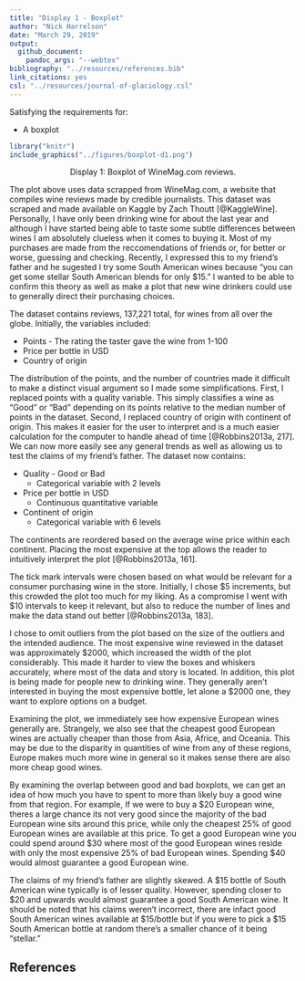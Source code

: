 ```yaml
---
title: "Display 1 - Boxplot"
author: "Nick Harrelson"
date: "March 29, 2019"
output: 
  github_document: 
    pandoc_args: "--webtex"
bibliography: "../resources/references.bib"
link_citations: yes
csl: "../resources/journal-of-glaciology.csl"
---
```


Satisfying the requirements for:

* A boxplot

```r
library("knitr")
include_graphics("../figures/boxplot-d1.png")
```
<center> Display 1: Boxplot of WineMag.com reviews. </center>

The plot above uses data scrapped from WineMag.com, a website that compiles wine reviews made by credible journalists. This dataset was scraped and made available on Kaggle by Zach Thoutt [@KaggleWine]. Personally, I have only been drinking wine for about the last year and although I have started being able to taste some subtle differences between wines I am absolutely clueless when it comes to buying it. Most of my purchases are made from the reccomendations of friends or, for better or worse, guessing and checking. Recently, I expressed this to my friend's father and he sugested I try some South American wines because "you can get some stellar South American blends for only $15." I wanted to be able to confirm this theory as well as make a plot that new wine drinkers could use to generally direct their purchasing choices. 

The dataset contains reviews, 137,221 total, for wines from all over the globe. Initially, the variables included:

* Points - The rating the taster gave the wine from 1-100
* Price per bottle in USD
* Country of origin

The distribution of the points, and the number of countries made it difficult to make a distinct visual argument so I made some simplifications. First, I replaced points with a quality variable. This simply classifies a wine as "Good" or "Bad" depending on its points relative to the median number of points in the dataset. Second, I replaced country of origin with continent of origin. This makes it easier for the user to interpret and is a much easier calculation for the computer to handle ahead of time [@Robbins2013a, 217]. We can now more easily see any general trends as well as allowing us to test the claims of my friend's father. The dataset now contains:

* Quality - Good or Bad
    + Categorical variable with 2 levels
* Price per bottle in USD
    + Continuous quantitative variable
* Continent of origin
    + Categorical variable with 6 levels 

The continents are reordered based on the average wine price within each continent. Placing the most expensive at the top allows the reader to intuitively interpret the plot [@Robbins2013a, 161].

The tick mark intervals were chosen based on what would be relevant for a consumer purchasing wine in the store. Initially, I chose \$5 increments, but this crowded the plot too much for my liking. As a compromise I went with \$10 intervals to keep it relevant, but also to reduce the number of lines and make the data stand out better [@Robbins2013a, 183].

I chose to omit outliers from the plot based on the size of the outliers and the intended audience. The most expensive wine reviewed in the dataset was approximately \$2000, which increased the width of the plot considerably. This made it harder to view the boxes and whiskers accurately, where most of the data and story is located. In addition, this plot is being made for people new to drinking wine. They generally aren't interested in buying the most expensive bottle, let alone a \$2000 one, they want to explore options on a budget. 

Examining the plot, we immediately see how expensive European wines generally are. Strangely, we also see that the cheapest good European wines are actually cheaper than those from Asia, Africe, and Oceania. This may be due to the disparity in quantities of wine from any of these regions, Europe makes much more wine in general so it makes sense there are also more cheap good wines. 

By examining the overlap between good and bad boxplots, we can get an idea of how much you have to spent to more than likely buy a good wine from that region. For example, If we were to buy a \$20 European wine, theres a large chance its not very good since the majority of the bad European wine sits around this price, while only the cheapest 25% of good European wines are available at this price. To get a good European wine you could spend around \$30 where most of the good European wines reside with only the most expensive 25% of bad European wines. Spending \$40 would almost guarantee a good European wine. 

The claims of my friend's father are slightly skewed. A \$15 bottle of South American wine typically is of lesser quality. However, spending closer to \$20 and upwards would almost guarantee a good South American wine. It should be noted that his claims weren't incorrect, there are infact good South American wines available at \$15/bottle but if you were to pick a \$15 South American bottle at random there's a smaller chance of it being "stellar."

## References

<div id="refs"></div>
